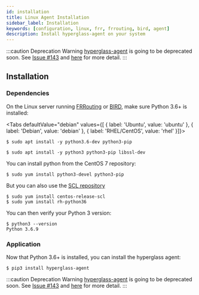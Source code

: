 ```yaml
---
id: installation
title: Linux Agent Installation
sidebar_label: Installation
keywords: [configuration, linux, frr, frrouting, bird, agent]
description: Install hyperglass-agent on your system
---
```



:::caution Deprecation Warning
[hyperglass-agent](https://github.com/thatmattlove/hyperglass-agent) is going to be deprecated soon. See [Issue #143](https://github.com/thatmattlove/hyperglass/issues/143) and [here](platforms.mdx) for more detail.
:::

## Installation

### Dependencies

On the Linux server running [FRRouting](https://frrouting.org/) or [BIRD](https://bird.network.cz/), make sure Python 3.6+ is installed:

<Tabs
  defaultValue="debian"
  values={[
    { label: 'Ubuntu', value: 'ubuntu' },
    { label: 'Debian', value: 'debian' },
    { label: 'RHEL/CentOS', value: 'rhel' }]}>

<TabItem value="ubuntu">

```shell-session
$ sudo apt install -y python3.6-dev python3-pip
```

</TabItem>

<TabItem value="debian">

```shell-session
$ sudo apt install -y python3 python3-pip libssl-dev
```

</TabItem>

<TabItem value="rhel">

You can install python from the CentOS 7 repository:

```shell-session
$ sudo yum install python3-devel python3-pip
```

But you can also use the [SCL repository](https://www.softwarecollections.org/en/scls/rhscl/rh-python36/)

```shell-session
$ sudo yum install centos-release-scl
$ sudo yum install rh-python36
```

</TabItem>

</Tabs>

You can then verify your Python 3 version:

```shell-session
$ python3 --version
Python 3.6.9
```

### Application

Now that Python 3.6+ is installed, you can install the hyperglass agent:

```shell-session
$ pip3 install hyperglass-agent
```

:::caution Deprecation Warning
[hyperglass-agent](https://github.com/thatmattlove/hyperglass-agent) is going to be deprecated soon. See [Issue #143](https://github.com/thatmattlove/hyperglass/issues/143) and [here](platforms.mdx) for more detail.
:::
